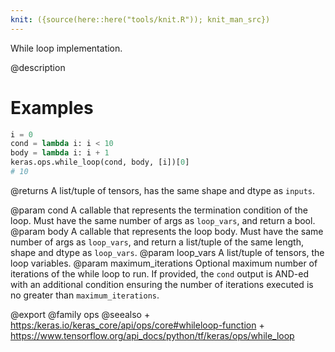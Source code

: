 ```yaml
---
knit: ({source(here::here("tools/knit.R")); knit_man_src})
---
```

While loop implementation.

@description

# Examples
```python
i = 0
cond = lambda i: i < 10
body = lambda i: i + 1
keras.ops.while_loop(cond, body, [i])[0]
# 10
```

@returns
A list/tuple of tensors, has the same shape and dtype as `inputs`.

@param cond A callable that represents the termination condition of the loop.
    Must have the same number of args as `loop_vars`, and return a bool.
@param body A callable that represents the loop body. Must have the same
    number of args as `loop_vars`, and return a list/tuple of the same
    length, shape and dtype as `loop_vars`.
@param loop_vars A list/tuple of tensors, the loop variables.
@param maximum_iterations Optional maximum number of iterations of the while
    loop to run. If provided, the `cond` output is AND-ed with an
    additional condition ensuring the number of iterations executed is
    no greater than `maximum_iterations`.

@export
@family ops
@seealso
+ <https:/keras.io/keras_core/api/ops/core#whileloop-function>
+ <https://www.tensorflow.org/api_docs/python/tf/keras/ops/while_loop>
